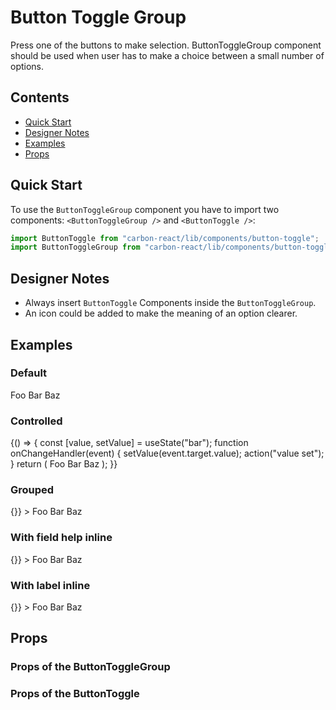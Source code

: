 

<Meta title="Button Toggle Group" />

# Button Toggle Group

Press one of the buttons to make selection. ButtonToggleGroup component should be used when user has to make a choice between a small number of options.

## Contents

- [Quick Start](#quick-start)
- [Designer Notes](#designer-notes)
- [Examples](#examples)
- [Props](#props)

## Quick Start

To use the `ButtonToggleGroup` component you have to import two components: `<ButtonToggleGroup />` and `<ButtonToggle />`:

```javascript
import ButtonToggle from "carbon-react/lib/components/button-toggle";
import ButtonToggleGroup from "carbon-react/lib/components/button-toggle-group";
```

## Designer Notes

- Always insert `ButtonToggle` Components inside the `ButtonToggleGroup`.
- An icon could be added to make the meaning of an option clearer.

## Examples

### Default

<Preview>
  <Story name="default" parameters={{ info: { disable: true } }}>
    <ButtonToggleGroup
      id="button-toggle-group-default-id"
      name="button-toggle-group-default"
      label="Default example"
      labelHelp="help message"
      fieldHelp="field help message"
      onChange={action("onChange")}
    >
      <ButtonToggle key="foo" value="foo">
        Foo
      </ButtonToggle>
      <ButtonToggle key="bar" value="bar">
        Bar
      </ButtonToggle>
      <ButtonToggle key="baz" value="baz">
        Baz
      </ButtonToggle>
    </ButtonToggleGroup>
  </Story>
</Preview>

### Controlled

<Preview>
  <Story name="controlled" parameters={{ info: { disable: true } }}>
    {() => {
      const [value, setValue] = useState("bar");
      function onChangeHandler(event) {
        setValue(event.target.value);
        action("value set");
      }
      return (
        <ButtonToggleGroup
          id="button-toggle-group-controlled-id"
          name="button-toggle-group-controlled"
          label="Controlled example"
          labelHelp="help message"
          fieldHelp="field help mesage"
          onChange={onChangeHandler}
          value={value}
        >
          <ButtonToggle key="foo" value="foo">
            Foo
          </ButtonToggle>
          <ButtonToggle key="bar" value="bar">
            Bar
          </ButtonToggle>
          <ButtonToggle key="baz" value="baz">
            Baz
          </ButtonToggle>
        </ButtonToggleGroup>
      );
    }}
  </Story>
</Preview>

### Grouped

<Preview>
  <Story name="grouped" parameters={{ info: { disable: true } }}>
    <ButtonToggleGroup
      id="button-toggle-group-grouped-id"
      name="button-toggle-group-grouped"
      label="Grouped example"
      labelHelp="help message"
      fieldHelp="field help mesage"
      onChange={() => {}}
    >
      <ButtonToggle key="foo" value="foo" grouped>
        Foo
      </ButtonToggle>
      <ButtonToggle key="bar" value="bar" grouped>
        Bar
      </ButtonToggle>
      <ButtonToggle key="baz" value="baz" grouped>
        Baz
      </ButtonToggle>
    </ButtonToggleGroup>
  </Story>
</Preview>

### With field help inline

<Preview>
  <Story name="fieldhelp inline" parameters={{ info: { disable: true } }}>
    <ButtonToggleGroup
      id="button-toggle-group-help-inline-id"
      name="button-toggle-group-help-inline"
      label="FieldHelp inline example"
      labelHelp="help message"
      fieldHelp="field help mesage"
      fieldHelpInline
      onChange={() => {}}
    >
      <ButtonToggle key="foo" value="foo">
        Foo
      </ButtonToggle>
      <ButtonToggle key="bar" value="bar">
        Bar
      </ButtonToggle>
      <ButtonToggle key="baz" value="baz">
        Baz
      </ButtonToggle>
    </ButtonToggleGroup>
  </Story>
</Preview>

### With label inline

<Preview>
  <Story name="label inline" parameters={{ info: { disable: true } }}>
    <ButtonToggleGroup
      id="button-toggle-group-label-inline-id"
      name="button-toggle-group-label-inline"
      label="Label inline example"
      labelHelp="help message"
      fieldHelp="field help mesage"
      labelInline
      onChange={() => {}}
    >
      <ButtonToggle key="foo" value="foo">
        Foo
      </ButtonToggle>
      <ButtonToggle key="bar" value="bar">
        Bar
      </ButtonToggle>
      <ButtonToggle key="baz" value="baz">
        Baz
      </ButtonToggle>
    </ButtonToggleGroup>
  </Story>
</Preview>

## Props

### Props of the ButtonToggleGroup

<StyledSystemProps of={ButtonToggleGroup} margin noHeader />

### Props of the ButtonToggle

<Props of={ButtonToggle} />
